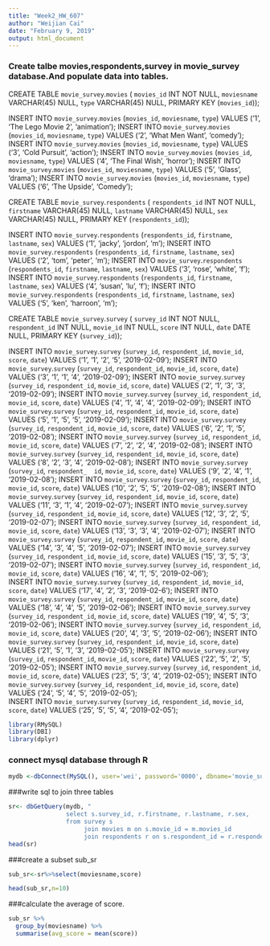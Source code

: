---
title: "Week2_HW_607"
author: "Weijian Cai"
date: "February 9, 2019"
output: html_document
---
### Create talbe movies,respondents,survey in movie_survey database.And populate data into tables.
CREATE TABLE `movie_survey`.`movies` (
  `movies_id` INT NOT NULL,
  `moviesname` VARCHAR(45) NULL,
  `type` VARCHAR(45) NULL,
  PRIMARY KEY (`movies_id`));
  
INSERT INTO `movie_survey`.`movies` (`movies_id`, `moviesname`, `type`) VALUES ('1', 'The Lego Movie 2', 'animation');
INSERT INTO `movie_survey`.`movies` (`movies_id`, `moviesname`, `type`) VALUES ('2', 'What Men Want', 'comedy');
INSERT INTO `movie_survey`.`movies` (`movies_id`, `moviesname`, `type`) VALUES ('3', 'Cold Pursuit', 'action');
INSERT INTO `movie_survey`.`movies` (`movies_id`, `moviesname`, `type`) VALUES ('4', 'The Final Wish', 'horror');
INSERT INTO `movie_survey`.`movies` (`movies_id`, `moviesname`, `type`) VALUES ('5', 'Glass', 'drama');
INSERT INTO `movie_survey`.`movies` (`movies_id`, `moviesname`, `type`) VALUES ('6', 'The Upside', 'Comedy');


CREATE TABLE `movie_survey`.`respondents` (
  `respondents_id` INT NOT NULL,
  `firstname` VARCHAR(45) NULL,
  `lastname` VARCHAR(45) NULL,
  `sex` VARCHAR(45) NULL,
  PRIMARY KEY (`respondents_id`));
  
 
INSERT INTO `movie_survey`.`respondents` (`respondents_id`, `firstname`, `lastname`, `sex`) VALUES ('1', 'jacky', 'jordon', 'm');
INSERT INTO `movie_survey`.`respondents` (`respondents_id`, `firstname`, `lastname`, `sex`) VALUES ('2', 'tom', 'peter', 'm');
INSERT INTO `movie_survey`.`respondents` (`respondents_id`, `firstname`, `lastname`, `sex`) VALUES ('3', 'rose', 'white', 'f');
INSERT INTO `movie_survey`.`respondents` (`respondents_id`, `firstname`, `lastname`, `sex`) VALUES ('4', 'susan', 'lu', 'f');
INSERT INTO `movie_survey`.`respondents` (`respondents_id`, `firstname`, `lastname`, `sex`) VALUES ('5', 'ken', 'harroon', 'm');

CREATE TABLE `movie_survey`.`survey` (
  `survey_id` INT NOT NULL,
  `respondent_id` INT NULL,
  `movie_id` INT NULL,
  `score` INT NULL,
  `date` DATE NULL,
  PRIMARY KEY (`survey_id`));

INSERT INTO `movie_survey`.`survey` (`survey_id`, `respondent_id`, `movie_id`, `score`, `date`) VALUES ('1', '1', '2', '5', '2019-02-09');
INSERT INTO `movie_survey`.`survey` (`survey_id`, `respondent_id`, `movie_id`, `score`, `date`) VALUES ('3', '1', '1', '4', '2019-02-09');
INSERT INTO `movie_survey`.`survey` (`survey_id`, `respondent_id`, `movie_id`, `score`, `date`) VALUES ('2', '1', '3', '3', '2019-02-09');
INSERT INTO `movie_survey`.`survey` (`survey_id`, `respondent_id`, `movie_id`, `score`, `date`) VALUES ('4', '1', '4', '4', '2019-02-09');
INSERT INTO `movie_survey`.`survey` (`survey_id`, `respondent_id`, `movie_id`, `score`, `date`) VALUES ('5', '1', '5', '5', '2019-02-09');
INSERT INTO `movie_survey`.`survey` (`survey_id`, `respondent_id`, `movie_id`, `score`, `date`) VALUES ('6', '2', '1', '5', '2019-02-08');
INSERT INTO `movie_survey`.`survey` (`survey_id`, `respondent_id`, `movie_id`, `score`, `date`) VALUES ('7', '2', '2', '4', '2019-02-08');
INSERT INTO `movie_survey`.`survey` (`survey_id`, `respondent_id`, `movie_id`, `score`, `date`) VALUES ('8', '2', '3', '4', '2019-02-08');
INSERT INTO `movie_survey`.`survey` (`survey_id`, `respondent_  id`, `movie_id`, `score`, `date`) VALUES ('9', '2', '4', '1', '2019-02-08');
INSERT INTO `movie_survey`.`survey` (`survey_id`, `respondent_id`, `movie_id`, `score`, `date`) VALUES ('10', '2', '5', '5', '2019-02-08');
INSERT INTO `movie_survey`.`survey` (`survey_id`, `respondent_id`, `movie_id`, `score`, `date`) VALUES ('11', '3', '1', '4', '2019-02-07');
INSERT INTO `movie_survey`.`survey` (`survey_id`, `respondent_id`, `movie_id`, `score`, `date`) VALUES ('12', '3', '2', '5', '2019-02-07');
INSERT INTO `movie_survey`.`survey` (`survey_id`, `respondent_id`, `movie_id`, `score`, `date`) VALUES ('13', '3', '3', '4', '2019-02-07');
INSERT INTO `movie_survey`.`survey` (`survey_id`, `respondent_id`, `movie_id`, `score`, `date`) VALUES ('14', '3', '4', '5', '2019-02-07');
INSERT INTO `movie_survey`.`survey` (`survey_id`, `respondent_id`, `movie_id`, `score`, `date`) VALUES ('15', '3', '5', '3', '2019-02-07');
INSERT INTO `movie_survey`.`survey` (`survey_id`, `respondent_id`, `movie_id`, `score`, `date`) VALUES ('16', '4', '1', '5', '2019-02-06');  
INSERT INTO `movie_survey`.`survey` (`survey_id`, `respondent_id`, `movie_id`, `score`, `date`) VALUES ('17', '4', '2', '3', '2019-02-6');
INSERT INTO `movie_survey`.`survey` (`survey_id`, `respondent_id`, `movie_id`, `score`, `date`) VALUES ('18', '4', '4', '5', '2019-02-06');
INSERT INTO `movie_survey`.`survey` (`survey_id`, `respondent_id`, `movie_id`, `score`, `date`) VALUES ('19', '4', '5', '3', '2019-02-06');
INSERT INTO `movie_survey`.`survey` (`survey_id`, `respondent_id`, `movie_id`, `score`, `date`) VALUES ('20', '4', '3', '5', '2019-02-06');
INSERT INTO `movie_survey`.`survey` (`survey_id`, `respondent_id`, `movie_id`, `score`, `date`) VALUES ('21', '5', '1', '3', '2019-02-05');
INSERT INTO `movie_survey`.`survey` (`survey_id`, `respondent_id`, `movie_id`, `score`, `date`) VALUES ('22', '5', '2', '5', '2019-02-05');
INSERT INTO `movie_survey`.`survey` (`survey_id`, `respondent_id`, `movie_id`, `score`, `date`) VALUES ('23', '5', '3', '4', '2019-02-05');
INSERT INTO `movie_survey`.`survey` (`survey_id`, `respondent_id`, `movie_id`, `score`, `date`) VALUES ('24', '5', '4', '5', '2019-02-05');    
INSERT INTO `movie_survey`.`survey` (`survey_id`, `respondent_id`, `movie_id`, `score`, `date`) VALUES ('25', '5', '5', '4', '2019-02-05');  

```{r}
library(RMySQL)
library(DBI)
library(dplyr)
```
### connect mysql database through R
```{r}
mydb <-dbConnect(MySQL(), user='wei', password='0000', dbname='movie_survey', host='localhost')
```

###write sql to join three tables
```{R}
sr<- dbGetQuery(mydb, "
                select s.survey_id, r.firstname, r.lastname, r.sex,                                   m.moviesname, m.type, s.score,s.date
                from survey s
                     join movies m on s.movie_id = m.movies_id
                     join respondents r on s.respondent_id = r.respondents_id")
head(sr)
```


###create a subset sub_sr
```{r}
sub_sr<-sr%>%select(moviesname,score)

head(sub_sr,n=10)
```

###calculate the average of score.  
```{r}
sub_sr %>%
  group_by(moviesname) %>%
  summarise(avg_score = mean(score))
```








